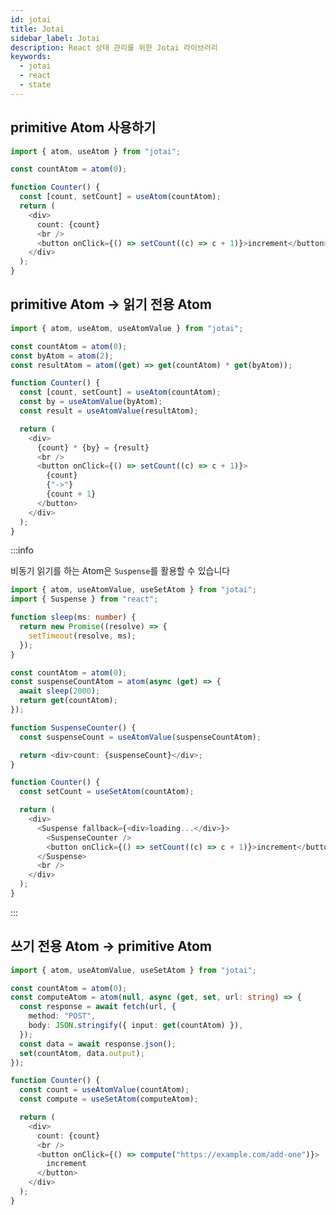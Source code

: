 ```yaml
---
id: jotai
title: Jotai
sidebar_label: Jotai
description: React 상태 관리를 위한 Jotai 라이브러리
keywords:
  - jotai
  - react
  - state
---
```


## primitive Atom 사용하기

```ts
import { atom, useAtom } from "jotai";

const countAtom = atom(0);

function Counter() {
  const [count, setCount] = useAtom(countAtom);
  return (
    <div>
      count: {count}
      <br />
      <button onClick={() => setCount((c) => c + 1)}>increment</button>
    </div>
  );
}
```

## primitive Atom -> 읽기 전용 Atom

```ts
import { atom, useAtom, useAtomValue } from "jotai";

const countAtom = atom(0);
const byAtom = atom(2);
const resultAtom = atom((get) => get(countAtom) * get(byAtom));

function Counter() {
  const [count, setCount] = useAtom(countAtom);
  const by = useAtomValue(byAtom);
  const result = useAtomValue(resultAtom);

  return (
    <div>
      {count} * {by} = {result}
      <br />
      <button onClick={() => setCount((c) => c + 1)}>
        {count}
        {"->"}
        {count + 1}
      </button>
    </div>
  );
}
```

:::info

비동기 읽기를 하는 Atom은 `Suspense`를 활용할 수 있습니다

```ts
import { atom, useAtomValue, useSetAtom } from "jotai";
import { Suspense } from "react";

function sleep(ms: number) {
  return new Promise((resolve) => {
    setTimeout(resolve, ms);
  });
}

const countAtom = atom(0);
const suspenseCountAtom = atom(async (get) => {
  await sleep(2000);
  return get(countAtom);
});

function SuspenseCounter() {
  const suspenseCount = useAtomValue(suspenseCountAtom);

  return <div>count: {suspenseCount}</div>;
}

function Counter() {
  const setCount = useSetAtom(countAtom);

  return (
    <div>
      <Suspense fallback={<div>loading...</div>}>
        <SuspenseCounter />
        <button onClick={() => setCount((c) => c + 1)}>increment</button>
      </Suspense>
      <br />
    </div>
  );
}
```

:::

## 쓰기 전용 Atom -> primitive Atom

```ts
import { atom, useAtomValue, useSetAtom } from "jotai";

const countAtom = atom(0);
const computeAtom = atom(null, async (get, set, url: string) => {
  const response = await fetch(url, {
    method: "POST",
    body: JSON.stringify({ input: get(countAtom) }),
  });
  const data = await response.json();
  set(countAtom, data.output);
});

function Counter() {
  const count = useAtomValue(countAtom);
  const compute = useSetAtom(computeAtom);

  return (
    <div>
      count: {count}
      <br />
      <button onClick={() => compute("https://example.com/add-one")}>
        increment
      </button>
    </div>
  );
}
```
